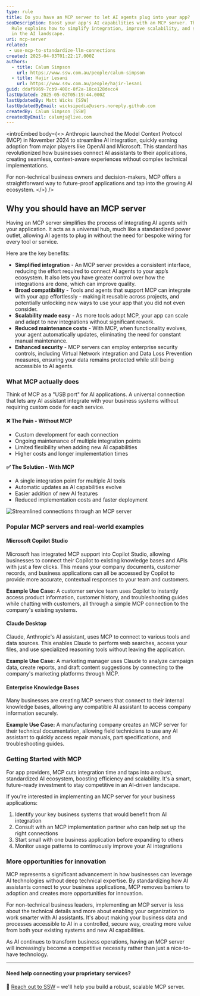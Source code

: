 ```yaml
---
type: rule
title: Do you have an MCP server to let AI agents plug into your app?
seoDescription: Boost your app's AI capabilities with an MCP server. This SSW
  Rule explains how to simplify integration, improve scalability, and stay ahead
  in the AI landscape.
uri: mcp-server
related:
 - use-mcp-to-standardize-llm-connections
created: 2025-04-03T01:22:17.000Z
authors:
  - title: Calum Simpson
    url: https://www.ssw.com.au/people/calum-simpson
  - title: Hajir Lesani
    url: https://www.ssw.com.au/people/hajir-lesani
guid: ddaf9969-7cb9-408c-8f2a-18ce128decc4
lastUpdated: 2025-05-02T05:19:44.000Z
lastUpdatedBy: Matt Wicks [SSW]
lastUpdatedByEmail: wicksipedia@users.noreply.github.com
createdBy: Calum Simpson [SSW]
createdByEmail: calumjs@live.com
---
```

<introEmbed
  body={<>
Anthropic launched the Model Context Protocol (MCP) in November 2024 to streamline AI integration, quickly earning adoption from major players like OpenAI and Microsoft. This standard has revolutionized how businesses connect AI assistants to their applications, creating seamless, context-aware experiences without complex technical implementations.

For non-technical business owners and decision-makers, MCP offers a straightforward way to future-proof applications and tap into the growing AI ecosystem.
  </>}
/>
## Why you should have an MCP server

Having an MCP server simplifies the process of integrating AI agents with your application. It acts as a universal hub, much like a standardized power outlet, allowing AI agents to plug in without the need for bespoke wiring for every tool or service.

Here are the key benefits:

* **Simplified integration** - An MCP server provides a consistent interface, reducing the effort required to connect AI agents to your app’s ecosystem. It also lets you have greater control over how the integrations are done, which can improve quality.
* **Broad compatibility** - Tools and agents that support MCP can integrate with your app effortlessly - making it reusable across projects, and potentially unlocking new ways to use your app that you did not even consider.
* **Scalability made easy** - As more tools adopt MCP, your app can scale and adapt to new integrations without significant rework.
* **Reduced maintenance costs** - With MCP, when functionality evolves, your agent automatically updates, eliminating the need for constant manual maintenance.
* **Enhanced security** - MCP servers can employ enterprise security controls, including Virtual Network integration and Data Loss Prevention measures, ensuring your data remains protected while still being accessible to AI agents.

### What MCP actually does

Think of MCP as a "USB port" for AI applications. A universal connection that lets any AI assistant integrate with your business systems without requiring custom code for each service.

#### ❌ The Pain - Without MCP

* Custom development for each connection
* Ongoing maintenance of multiple integration points
* Limited flexibility when adding new AI capabilities
* Higher costs and longer implementation times

#### ✅ The Solution - With MCP

* A single integration point for multiple AI tools
* Automatic updates as AI capabilities evolve
* Easier addition of new AI features
* Reduced implementation costs and faster deployment

![Streamlined connections through an MCP server](/uploads/rules/mcp-server/with-mcp.png)

### Popular MCP servers and real-world examples

#### Microsoft Copilot Studio

Microsoft has integrated MCP support into Copilot Studio, allowing businesses to connect their Copilot to existing knowledge bases and APIs with just a few clicks. This means your company documents, customer records, and business applications can all be accessed by Copilot to provide more accurate, contextual responses to your team and customers.

**Example Use Case:** A customer service team uses Copilot to instantly access product information, customer history, and troubleshooting guides while chatting with customers, all through a simple MCP connection to the company's existing systems.

#### Claude Desktop

Claude, Anthropic's AI assistant, uses MCP to connect to various tools and data sources. This enables Claude to perform web searches, access your files, and use specialized reasoning tools without leaving the application.

**Example Use Case:** A marketing manager uses Claude to analyze campaign data, create reports, and draft content suggestions by connecting to the company's marketing platforms through MCP.

#### Enterprise Knowledge Bases

Many businesses are creating MCP servers that connect to their internal knowledge bases, allowing any compatible AI assistant to access company information securely.

**Example Use Case:** A manufacturing company creates an MCP server for their technical documentation, allowing field technicians to use any AI assistant to quickly access repair manuals, part specifications, and troubleshooting guides.

### Getting Started with MCP

For app providers, MCP cuts integration time and taps into a robust, standardized AI ecosystem, boosting efficiency and scalability. It's a smart, future-ready investment to stay competitive in an AI-driven landscape.

If you're interested in implementing an MCP server for your business applications:

1. Identify your key business systems that would benefit from AI integration
2. Consult with an MCP implementation partner who can help set up the right connections
3. Start small with one business application before expanding to others
4. Monitor usage patterns to continuously improve your AI integrations

### More opportunities for innovation

MCP represents a significant advancement in how businesses can leverage AI technologies without deep technical expertise. By standardizing how AI assistants connect to your business applications, MCP removes barriers to adoption and creates more opportunities for innovation.

For non-technical business leaders, implementing an MCP server is less about the technical details and more about enabling your organization to work smarter with AI assistants. It's about making your business data and processes accessible to AI in a controlled, secure way, creating more value from both your existing systems and new AI capabilities.

As AI continues to transform business operations, having an MCP server will increasingly become a competitive necessity rather than just a nice-to-have technology.

---

#### Need help connecting your proprietary services?

📩 [Reach out to SSW](https://www.ssw.com.au/consulting/artificial-intelligence) – we'll help you build a robust, scalable MCP server.
